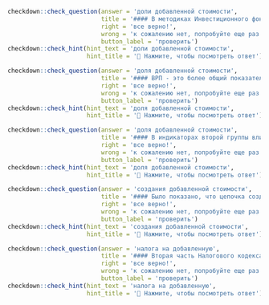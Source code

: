 ```r
checkdown::check_question(answer = 'доли добавленной стоимости', 
                          title = '#### В методиках Инвестиционного фонда предлагается рассчитывать косвенные эффекты при помощи расчета ____________ (**доля, добавить, стоимость**), произведенной благодаря реализации проекта.',
                          right = 'все верно!', 
                          wrong = 'к сожалению нет, попробуйте еще раз...',
                          button_label = 'проверить')
checkdown::check_hint(hint_text = 'доли добавленной стоимости',
                      hint_title = '🔎 Нажмите, чтобы посмотреть ответ')
```

```r
checkdown::check_question(answer = 'доля добавленной стоимости', 
                          title = '#### ВРП - это более общий показатель, демонстрирующий, какая ____________ (**доля, добавить, стоимость**) тратится на вложения в основные средства, т.е. на накопление капитала.',
                          right = 'все верно!', 
                          wrong = 'к сожалению нет, попробуйте еще раз...',
                          button_label = 'проверить')
checkdown::check_hint(hint_text = 'доля добавленной стоимости',
                      hint_title = '🔎 Нажмите, чтобы посмотреть ответ')
```

```r
checkdown::check_question(answer = 'доля добавленной стоимости', 
                          title = '#### В индикаторах второй группы влиянию региональных удорожаний подвержены и числитель, и знаменатель (доля инвестиций в ВРП, ____________ (**доля, добавить, стоимость**) в выпуске и др.), и их совместное влияние на уровень индикатора проявляется слабее.',
                          right = 'все верно!', 
                          wrong = 'к сожалению нет, попробуйте еще раз...',
                          button_label = 'проверить')
checkdown::check_hint(hint_text = 'доля добавленной стоимости',
                      hint_title = '🔎 Нажмите, чтобы посмотреть ответ')
```

```r
checkdown::check_question(answer = 'создания добавленной стоимости', 
                          title = '#### Было показано, что цепочка создания ценности в компании является элементом отраслевой системы ____________ (**создание, добавить, стоимость**) (отраслевой бизнес-системы) и внутри этой системы возможна «миграция ценностей» от одного участника к другому.',
                          right = 'все верно!', 
                          wrong = 'к сожалению нет, попробуйте еще раз...',
                          button_label = 'проверить')
checkdown::check_hint(hint_text = 'создания добавленной стоимости',
                      hint_title = '🔎 Нажмите, чтобы посмотреть ответ')
```

```r
checkdown::check_question(answer = 'налога на добавленную', 
                          title = '#### Вторая часть Налогового кодекса РФ регулирует порядок уплаты отдельных налогов, например, ____________ (**налог, на, добавить**) стоимость, налога на прибыль, страховых взносов, налога на имущество и т.д.',
                          right = 'все верно!', 
                          wrong = 'к сожалению нет, попробуйте еще раз...',
                          button_label = 'проверить')
checkdown::check_hint(hint_text = 'налога на добавленную',
                      hint_title = '🔎 Нажмите, чтобы посмотреть ответ')
```

